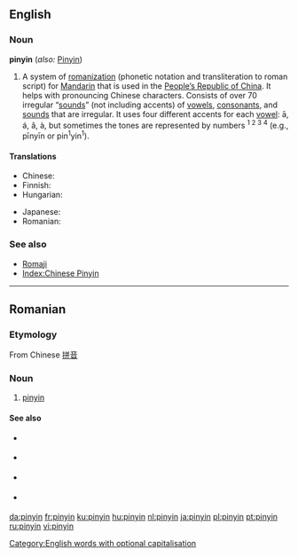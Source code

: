 ==English==

===Noun===
{{wikipedia}}
'''pinyin''' (''also:'' [[Pinyin]])<!--Collins only gives upper, M-W only gives lower, Encarta gives both but puts upper first-->
# A system of [[romanization]] (phonetic notation and transliteration to roman script) for [[Mandarin]] that is used in the [[People's Republic of China|People’s Republic of China]]. It helps with pronouncing Chinese characters. Consists of over 70 irregular “[[sounds]]” (not including accents) of [[vowel|vowels]], [[consonant]]s, and [[sounds]] that are irregular. It uses four different accents for each [[vowel]]: ā, á, ǎ, à, but sometimes the tones are represented by numbers <sup>1 2 3 4</sup> (e.g., pīnyīn or pin<sup>1</sup>yin<sup>1</sup>).

====Translations====
{{top}}
*Chinese: {{t-|zh|拼音|tr=pīnyīn}}
*Finnish: {{t-|fi|pinyin}}
*Hungarian: {{t-|hu|pinjin}}
{{mid}}
*Japanese: {{t|ja|ピンイン|tr=pin’in}}
*Romanian: {{t-|ro|pinyin|n}}
{{bottom}}

===See also===
*[[Romaji]]
*[[Index:Chinese Pinyin]]

[[Category:English words with optional capitalisation]]

----

==Romanian==

===Etymology===
From Chinese [[拼音]]

===Noun===
{{ro-noun|gend=n}}

# [[#English|pinyin]]

====See also====
{{top2}}
* {{l|ro|plat}} {{i|1st tone}}
* {{l|ro|crescând}} {{i|2nd tone}}
{{mid2}}
* {{l|ro|scăzând-crescând}} {{i|3rd tone}}
* {{l|ro|scăzând}} {{i| 4th tone}}
{{bottom2}}

[[da:pinyin]]
[[fr:pinyin]]
[[ku:pinyin]]
[[hu:pinyin]]
[[nl:pinyin]]
[[ja:pinyin]]
[[pl:pinyin]]
[[pt:pinyin]]
[[ru:pinyin]]
[[vi:pinyin]]